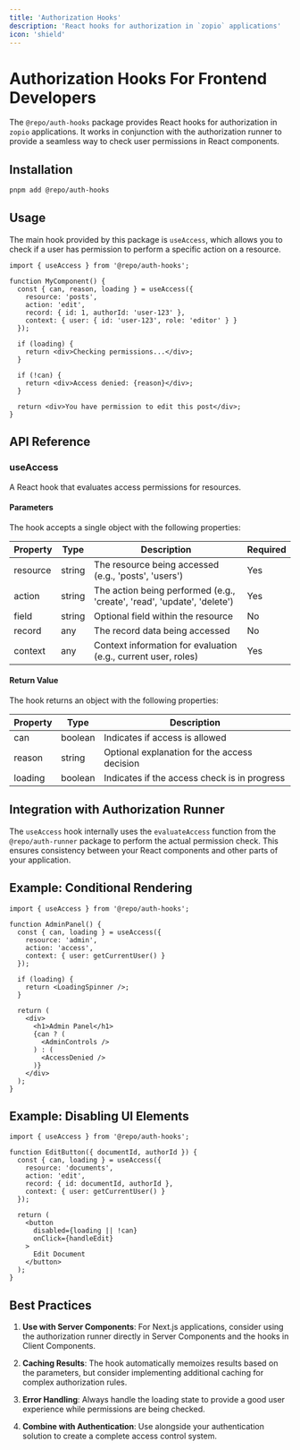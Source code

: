```yaml
---
title: 'Authorization Hooks'
description: 'React hooks for authorization in `zopio` applications'
icon: 'shield'
---
```


# Authorization Hooks For Frontend Developers

The `@repo/auth-hooks` package provides React hooks for authorization in `zopio` applications. It works in conjunction with the authorization runner to provide a seamless way to check user permissions in React components.

## Installation

```bash
pnpm add @repo/auth-hooks
```

## Usage

The main hook provided by this package is `useAccess`, which allows you to check if a user has permission to perform a specific action on a resource.

```tsx
import { useAccess } from '@repo/auth-hooks';

function MyComponent() {
  const { can, reason, loading } = useAccess({
    resource: 'posts',
    action: 'edit',
    record: { id: 1, authorId: 'user-123' },
    context: { user: { id: 'user-123', role: 'editor' } }
  });

  if (loading) {
    return <div>Checking permissions...</div>;
  }

  if (!can) {
    return <div>Access denied: {reason}</div>;
  }

  return <div>You have permission to edit this post</div>;
}
```

## API Reference

### useAccess

A React hook that evaluates access permissions for resources.

#### Parameters

The hook accepts a single object with the following properties:

| Property | Type | Description | Required |
|----------|------|-------------|----------|
| resource | string | The resource being accessed (e.g., 'posts', 'users') | Yes |
| action | string | The action being performed (e.g., 'create', 'read', 'update', 'delete') | Yes |
| field | string | Optional field within the resource | No |
| record | any | The record data being accessed | No |
| context | any | Context information for evaluation (e.g., current user, roles) | Yes |

#### Return Value

The hook returns an object with the following properties:

| Property | Type | Description |
|----------|------|-------------|
| can | boolean | Indicates if access is allowed |
| reason | string | Optional explanation for the access decision |
| loading | boolean | Indicates if the access check is in progress |

## Integration with Authorization Runner

The `useAccess` hook internally uses the `evaluateAccess` function from the `@repo/auth-runner` package to perform the actual permission check. This ensures consistency between your React components and other parts of your application.

## Example: Conditional Rendering

```tsx
import { useAccess } from '@repo/auth-hooks';

function AdminPanel() {
  const { can, loading } = useAccess({
    resource: 'admin',
    action: 'access',
    context: { user: getCurrentUser() }
  });

  if (loading) {
    return <LoadingSpinner />;
  }

  return (
    <div>
      <h1>Admin Panel</h1>
      {can ? (
        <AdminControls />
      ) : (
        <AccessDenied />
      )}
    </div>
  );
}
```

## Example: Disabling UI Elements

```tsx
import { useAccess } from '@repo/auth-hooks';

function EditButton({ documentId, authorId }) {
  const { can, loading } = useAccess({
    resource: 'documents',
    action: 'edit',
    record: { id: documentId, authorId },
    context: { user: getCurrentUser() }
  });

  return (
    <button 
      disabled={loading || !can} 
      onClick={handleEdit}
    >
      Edit Document
    </button>
  );
}
```

## Best Practices

1. **Use with Server Components**: For Next.js applications, consider using the authorization runner directly in Server Components and the hooks in Client Components.

2. **Caching Results**: The hook automatically memoizes results based on the parameters, but consider implementing additional caching for complex authorization rules.

3. **Error Handling**: Always handle the loading state to provide a good user experience while permissions are being checked.

4. **Combine with Authentication**: Use alongside your authentication solution to create a complete access control system.
